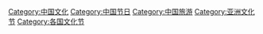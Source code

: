 [[Category:中国文化|Category:中国文化]]
[[Category:中国节日|Category:中国节日]]
[[Category:中国旅游|Category:中国旅游]]
[[Category:亚洲文化节|Category:亚洲文化节]]
[[Category:各国文化节|Category:各国文化节]]